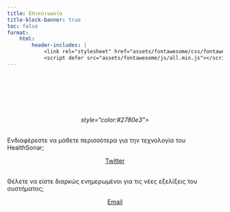 ```yaml
---
title: Επικοινωνία
title-block-banner: true
toc: false
format:
    html:
        header-includes: |
            <link rel="stylesheet" href="assets/fontawesome/css/fontawesome.min.css">
            <script defer src="assets/fontawesome/js/all.min.js"></script>
---
```


<br>
<br>
<br>
<br>
<br>

:::: {.grid}

::: {.g-col-12 .g-col-md-4}
:::
::: {.g-col-12 .g-col-md-4}
<div class="card mb-2">
<div class="card-body">
<center><i class="fa-brands fa-twitter fa-2x"> style="color:#2780e3"></i></center><br>
<p class="card-text">
Ενδιαφέρεστε να μάθετε περισσότερα για την τεχνολογία του HealthSonar;
</p>
<center>
<a href="https://www.twitter.com/healthsonar" class="btn btn-primary stretched-link">Twitter</a>
</center>
</div>
</div>
:::
::: {.g-col-12 .g-col-md-4}
:::

::: {.g-col-12 .g-col-md-4}
:::
::: {.g-col-12 .g-col-md-4}
<div class="card mb-2">
<div class="card-body">
<center><i class="fa-solid fa-envelope fa-2x"></i></center><br>
<p class="card-text">
Θέλετε να είστε διαρκώς ενημερωμένοι για τις νέες εξελίξεις του συστήματος;
</p>
<center>
<a href="mailto:info@pdneurotechnology.com" class="btn btn-primary stretched-link">Email</a>
</center>
</div>
</div>
:::
::: {.g-col-12 .g-col-md-4}
:::

::::